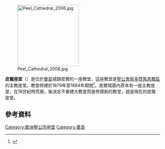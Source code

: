 [[File:Peel_Cathedral_2006.jpg|200px]]

'''皮爾座堂'''（{{lang-en|Peel Cathedral}}）是位於[[曼島|曼島]]城鎮皮爾的一座教堂，這座教堂是[[聖公會索多暨馬恩教區|聖公會索多暨馬恩教區]]的主教座堂。教堂修建於1879年至1884年期間<ref>{{Cite web |url=http://www.isle-of-man.com/manxnotebook/parishes/gn/german.htm |title=Frances Coakley, ''Manx Note Book'' |access-date=2015-03-18 |archive-date=2021-01-22 |archive-url=https://web.archive.org/web/20210122003458/http://www.isle-of-man.com/manxnotebook/parishes/gn/german.htm |dead-url=yes }}</ref>。皮爾城牆內原本有一座主教座堂，在18世紀時荒廢，後決定不重建大教堂而是修建新的教堂，就是現在的皮爾座堂。

==參考資料==
<references />

[[Category:歐洲聖公宗座堂|Category:歐洲聖公宗座堂]]
[[Category:曼島|Category:曼島]]
